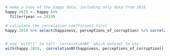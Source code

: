 
```r
# make a copy of the happy data, including only data from 2019
happy.2019 <- happy %>%
  filter(year == 2019)

# calculate the correlation coefficient first
happy.2019 %>% select(happiness, perceptions_of_corruption) %>% correlate()


# use `with()` to tell `correlationBF` which dataset to use
with(happy.2019,  correlationBF(happiness, perceptions_of_corruption))
```
